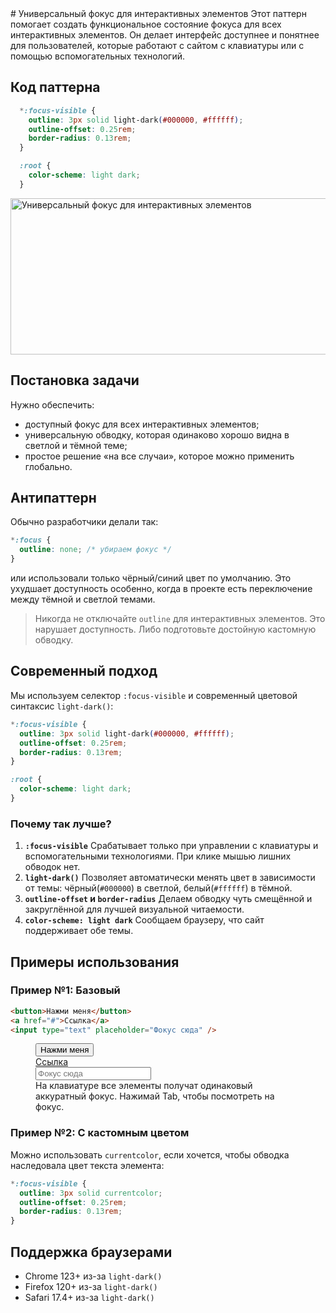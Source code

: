 
<Layout>
  # Универсальный фокус для интерактивных элементов

  <Description>
    Этот паттерн помогает создать функциональное состояние фокуса для всех интерактивных элементов.
    Он делает интерфейс доступнее и понятнее для пользователей, которые работают с сайтом с клавиатуры или с помощью вспомогательных технологий.
  </Description>

  ## Код паттерна
  ```css
    *:focus-visible {
      outline: 3px solid light-dark(#000000, #ffffff);
      outline-offset: 0.25rem;
      border-radius: 0.13rem;
    }

    :root {
      color-scheme: light dark;
    }
  ```

  <img src="/focus-outline/focus-outline.png" width="1200" height="250" alt="Универсальный фокус для интерактивных элементов" />

  ## Постановка задачи

  Нужно обеспечить:
  * доступный фокус для всех интерактивных элементов;
  * универсальную обводку, которая одинаково хорошо видна в светлой и тёмной теме;
  * простое решение «на все случаи», которое можно применить глобально.

  ## Антипаттерн
  Обычно разработчики делали так:

  ```css
  *:focus {
    outline: none; /* убираем фокус */
  }
  ```

  или использовали только чёрный/синий цвет по умолчанию. Это ухудшает доступность особенно, когда в проекте есть переключение между тёмной и светлой темами.

  > Никогда не отключайте `outline` для интерактивных элементов. Это нарушает доступность. Либо подготовьте достойную кастомную обводку.

  ## Современный подход

  Мы используем селектор `:focus-visible` и современный цветовой синтаксис `light-dark()`:

  ```css
  *:focus-visible {
    outline: 3px solid light-dark(#000000, #ffffff);
    outline-offset: 0.25rem;
    border-radius: 0.13rem;
  }

  :root {
    color-scheme: light dark;
  }
  ```

  ### Почему так лучше?

  1. **`:focus-visible`**
  Срабатывает только при управлении с клавиатуры и вспомогательными технологиями. При клике мышью лишних обводок нет.
  2. **`light-dark()`**
  Позволяет автоматически менять цвет в зависимости от темы: чёрный(`#000000`) в светлой, белый(`#ffffff`) в тёмной.
  3. **`outline-offset` и `border-radius`**
  Делаем обводку чуть смещённой и закруглённой для лучшей визуальной читаемости.
  4. **`color-scheme: light dark`**
  Сообщаем браузеру, что сайт поддерживает обе темы.

  ## Примеры использования

  ### Пример №1: Базовый

  ```html
  <button>Нажми меня</button>
  <a href="#">Ссылка</a>
  <input type="text" placeholder="Фокус сюда" />
  ```

  <figure>
    <button>Нажми меня</button>
    <br />
    <a href="#">Ссылка</a>
    <br />
    <input type="text" placeholder="Фокус сюда" />
    <figcaption>
      На клавиатуре все элементы получат одинаковый аккуратный фокус. Нажимай Tab, чтобы посмотреть на фокус.
    </figcaption>
  </figure>

  ### Пример №2: С кастомным цветом

  Можно использовать `currentcolor`, если хочется, чтобы обводка наследовала цвет текста элемента:

  ```css
  *:focus-visible {
    outline: 3px solid currentcolor;
    outline-offset: 0.25rem;
    border-radius: 0.13rem;
  }
  ```

  ## Поддержка браузерами
  * Chrome 123+ из-за `light-dark()`
  * Firefox 120+ из-за `light-dark()`
  * Safari 17.4+ из-за `light-dark()`


  <DiscussOnGitHub href="https://github.com/nikolai-shabalin/webpatterns/discussions/6" />
</Layout>
